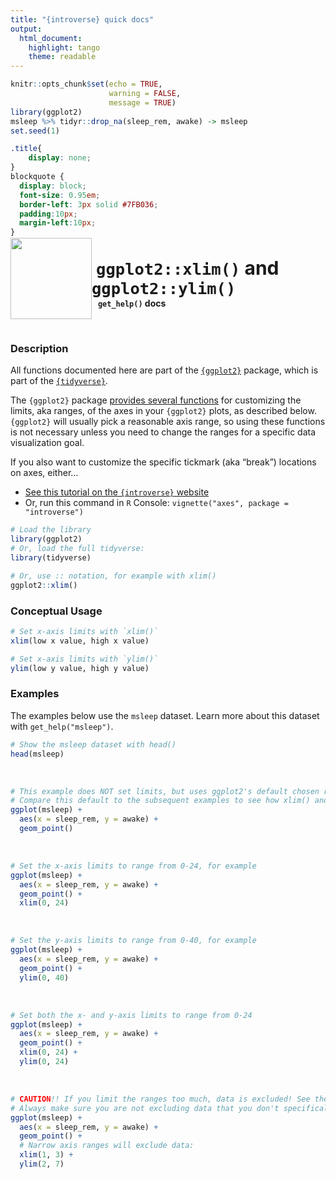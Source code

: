 ```yaml
---
title: "{introverse} quick docs"
output: 
  html_document:
    highlight: tango
    theme: readable
---
```



```r
knitr::opts_chunk$set(echo = TRUE, 
                      warning = FALSE, 
                      message = TRUE)
library(ggplot2)
msleep %>% tidyr::drop_na(sleep_rem, awake) -> msleep
set.seed(1)
```

```css
.title{
    display: none;
}
blockquote {
  display: block;
  font-size: 0.95em;
  border-left: 3px solid #7FB036;
  padding:10px;
  margin-left:10px;
}
```

<div>
<br>
 <img src = "logo.png" style = "float:left;height:130px;margin-top:-30px;">
 <span style = "font-weight:bold;font-size:30px;"> 
  &nbsp;<code>ggplot2::xlim()</code> and <code>ggplot2::ylim()</code>
 </span>
 <br>
 <b>&nbsp;&nbsp;&nbsp;<code>get_help()</code> docs</b>
</div>
<br>

### Description

All functions documented here are part of the [`{ggplot2}`](https://ggplot2.tidyverse.org/) package, which is part of the [`{tidyverse}`](https://www.tidyverse.org/).

The `{ggplot2}` package [provides several functions](https://ggplot2.tidyverse.org/reference/lims.html) for customizing the limits, aka ranges, of the axes in your `{ggplot2}` plots, as described below. `{ggplot2}` will usually pick a reasonable axis range, so using these functions is not necessary unless you need to change the ranges for a specific data visualization goal.

If you also want to customize the specific tickmark (aka "break") locations on axes, either...

+ [See this tutorial on the `{introverse}` website](https://spielmanlab.github.io/introverse/articles/axes.html)
+ Or, run this command in `R` Console: `vignette("axes", package = "introverse")`


```r
# Load the library
library(ggplot2)
# Or, load the full tidyverse:
library(tidyverse)

# Or, use :: notation, for example with xlim()
ggplot2::xlim() 
```


### Conceptual Usage

```r
# Set x-axis limits with `xlim()`
xlim(low x value, high x value)

# Set x-axis limits with `ylim()`
ylim(low y value, high y value)

```

### Examples

The examples below use the `msleep` dataset. Learn more about this dataset with `get_help("msleep")`.

```r
# Show the msleep dataset with head()
head(msleep)
```


<br>
```r
# This example does NOT set limits, but uses ggplot2's default chosen ranges
# Compare this default to the subsequent examples to see how xlim() and ylim() behave
ggplot(msleep) + 
  aes(x = sleep_rem, y = awake) + 
  geom_point() 
```

<br>
```r
# Set the x-axis limits to range from 0-24, for example
ggplot(msleep) + 
  aes(x = sleep_rem, y = awake) + 
  geom_point() +
  xlim(0, 24)
```

<br>

```r
# Set the y-axis limits to range from 0-40, for example
ggplot(msleep) + 
  aes(x = sleep_rem, y = awake) + 
  geom_point() +
  ylim(0, 40)
```

<br>


```r
# Set both the x- and y-axis limits to range from 0-24
ggplot(msleep) + 
  aes(x = sleep_rem, y = awake) + 
  geom_point() +
  xlim(0, 24) +
  ylim(0, 24)
```

<br>

```r
# CAUTION!! If you limit the ranges too much, data is excluded! See the "Warning" from this code.
# Always make sure you are not excluding data that you don't specifically intend to exclude
ggplot(msleep) + 
  aes(x = sleep_rem, y = awake) + 
  geom_point() +
  # Narrow axis ranges will exclude data:
  xlim(1, 3) +
  ylim(2, 7)
```
